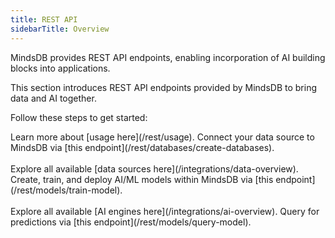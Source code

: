 ```yaml
---
title: REST API
sidebarTitle: Overview
---
```


MindsDB provides REST API endpoints, enabling incorporation of AI building blocks into applications.

This section introduces REST API endpoints provided by MindsDB to bring data and AI together.

Follow these steps to get started:

<Steps>
  <Step title="Set up the development environment">
    Learn more about [usage here](/rest/usage). 
  </Step>
  <Step title="Connect a data source">
    Connect your data source to MindsDB via [this endpoint](/rest/databases/create-databases).<br></br>
    Explore all available [data sources here](/integrations/data-overview).
  </Step>
  <Step title="Create and deploy an AI/ML model">
    Create, train, and deploy AI/ML models within MindsDB via [this endpoint](/rest/models/train-model).<br></br>
    Explore all available [AI engines here](/integrations/ai-overview).
  </Step>
  <Step title="Get predictions">
    Query for predictions via [this endpoint](/rest/models/query-model).
  </Step>
</Steps>
